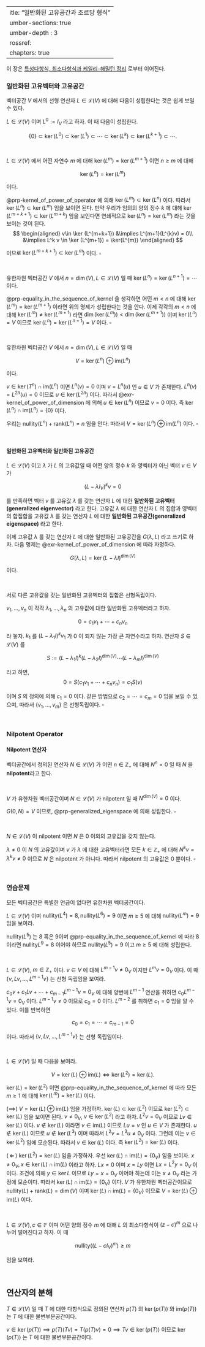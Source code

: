  ---
title: "일반화된 고유공간과 조르당 형식"
number-sections: true
number-depth : 3
crossref:
  chapters: true
---

::: {.callout-warning appearance="minimal"}

이 장은 [특성다항식, 최소다항식과 케일리-해밀턴 정리](characteristic_polynomial.qmd) 로부터 이어진다.

:::

### 일반화된 고유벡터와 고유공간

벡터공간 $V$ 에서의 선형 연산자 $L\in \mathcal{L}(V)$ 에 대해 다음이 성립한다는 것은 쉽게 보일 수 있다.

::: {#prp-kernel_of_power_of_operator}

$L\in \mathcal{L}(V)$ 이며 $L^0 :=I_V$ 라고 하자. 이 때 다음이 성립한다. 

$$
\{0\} \subset \ker (L^0) \subset \ker (L^1)  \subset \cdots \subset \ker (L^k) \subset \ker (L^{k+1})\subset \cdots.
$$
:::

</br>

::: {#prp-equality_in_the_sequence_of_kernel}

$L\in \mathcal{L}(V)$ 에서 어떤 자연수 $m$ 에 대해 $\ker (L^m) = \ker (L^{m+1})$ 이면 $n\ge m$ 에 대해 

$$
\ker (L^n) = \ker (L^m)
$$

이다.
:::

::: {.proof}

@prp-kernel_of_power_of_operator 에 의해 $\ker (L^m)\subset \ker (L^n)$ 이다. 따라서 $\ker (L^n) \subset \ker (L^m)$ 임을 보이면 된다. 만약 우리가 임의의 양의 정수 $k$ 에 대해 $\ker (L^{m+k+1}) \subset \ker (L^{m+k})$ 임을 보인다면 연쇄적으로 $\ker (L^n) = \ker (L^m)$ 라는 것을 보이는 것이 된다. 
$$
\begin{aligned}
v\in \ker (L^{m+k+1}) &\implies L^{m+1}(L^{k}v) = 0\\
&\implies L^k v \in \ker (L^{m+1}) = \ker(L^{m})
\end{aligned}
$$

이므로 $\ker (L^{m+k+1}) \subset \ker (L^{m})$ 이다. $\square$
:::

</br>

::: {#exr-kernel_of_power_of_dimension}

유한차원 벡터공간 $V$ 에서 $n=\dim (V),\, L\in \mathcal{L}(V)$ 일 때 $\ker (L^n) = \ker (L^{n+1}) = \cdots$ 이다.

:::

::: {.proof}
@prp-equality_in_the_sequence_of_kernel 을 생각하면 어떤 $m<n$ 에 대해 $\ker(L^m)= \ker (L^{m+1})$ 이라면 위의 명제가 성립한다는 것을 안다. 이제 각각의 $m<n$ 에 대해 $\ker(L^m) \ne \ker (L^{m+1})$ 라면 $\dim (\ker(L^m)) < \dim (\ker (L^{m+1}))$ 이며 $\ker (L^n)=V$ 이므로 $\ker (L^n)= \ker (L^{n+1})=V$ 이다. $\square$
:::

</br>


::: {#prp-kernel_range_of_power_of_operator}

유한차원 벡터공간 $V$ 에서 $n=\dim (V),\, L\in \mathcal{L}(V)$ 일 때 

$$
V = \ker(L^n)\oplus \text{im}(L^n)
$$

이다.
:::

::: {.proof}

$v\in \ker(T^n) \cap \text{im}(L^n)$ 이면 $L^n(v)=0$ 이며 $v=L^n (u)$ 인 $u\in V$ 가 존재한다. $L^n (v) = L^{2n}(u) = 0$ 이므로 $u \in \ker (L^{2n})$ 이다. 따라서 @exr-kernel_of_power_of_dimension 에 의해 $u\in \ker (L^n)$ 이므로 $v=0$ 이다. 즉 $\ker(L^n) \cap \text{im}(L^n) = \{0\}$ 이다.

우리는 $\text{nullity}(L^n) + \text{rank}(L^n)=n$ 임을 안다. 따라서 $V = \ker (L^n) \oplus \text{im}(L^n)$ 이다. $\square$
:::

</br>

::: {.callout-note appearance="simple" icon="false"}
::: {#def-generalized_eigenvectors_eigenspaces}
#### 일반화된 고유벡터와 일반화된 고유공간

$L\in \mathcal{L}(V)$ 이고 $\lambda$ 가 $L$ 의 고유값일 때 어떤 양의 정수 $k$ 와 영벡터가 아닌 벡터 $v\in V$ 가

$$
(L-\lambda I_V)^k v = 0
$$

를 만족하면 벡터 $v$ 를 고유값 $\lambda$ 를 갖는 연산자 $L$ 에 대한 **일반화된 고유벡터(generalized eigenvector)** 라고 한다. 고유값 $\lambda$ 에 대한 연산자 $L$ 의 집합과 영벡터의 합집합을 고유값 $\lambda$ 를 갖는 연산자 $L$ 에 대한 **일반화된 고유공간(generalized eigenspace)** 라고 한다.

:::
:::

이제 고유값 $\lambda$ 를 갖는 연산자 $L$ 에 대한 일반화된 고유공간을 $G(\lambda, L)$ 라고 쓰기로 하자. 다음 명제는 @exr-kernel_of_power_of_dimension 에 따라 자명하다.


::: {#prp-generalized_eigenspace}
$$
G(\lambda, L) = \ker (L-\lambda I)^{\dim (V)}
$$

이다.
:::


</br>

::: {#prp-linearly_independent_generalized_eigenvectors}

서로 다른 고유값을 갖는 일반화된 고유벡터의 집합은 선형독립이다.

:::

::: {.proof}

$v_1,\ldots,\,v_n$ 이 각각 $\lambda_1,\ldots,\lambda_n$ 의 고유값에 대한 일반화된 고유벡터라고 하자. 

$$
0 = c_1 v_1 + \cdots + c_n v_n
$$

라 놓자. $k_1$ 를 $(L-\lambda_1 I)^{k}v_1$ 가 $0$ 이 되지 않는 가장 큰 자연수라고 하자. 연산자 $S \in \mathcal{L}(V)$ 를 

$$
S:=(L-\lambda_1 I)^k (L-\lambda_2I)^{\dim (V)} \cdots (L-\lambda_mI)^{\dim (V)}
$$

라고 하면, 
$$
0 = S (c_1v_1 + \cdots + c_n v_n) = c_1 S(v) 
$$

이며 $S$ 의 정의에 의해 $c_1 = 0$ 이다. 같은 방법으로 $c_2=\cdots =c_m=0$ 임을 보일 수 있으며, 따라서 $\{v_1,\ldots,\,v_m\}$ 은 선형독립이다. $\square$

::: 


</br>

### Nilpotent Operator


::: {.callout-note appearance="simple" icon="false"}
::: {#def-nilpotent}

#### Nilpotent 연산자

벡터공간에서 정의된 연산자 $N\in \mathcal{L}(V)$ 가 어떤 $n\in \mathbb{Z}_+$ 에 대해 $N^n= 0$ 일 때 $N$ 을 **nilpotent**라고 한다. 

:::
:::


</br>

::: {#prp-nilpotent_operator_power_of_dimension}

$V$ 가 유한차원 벡터공간이며 $N\in \mathcal{L}(V)$ 가 nilpotent 일 때 $N^{\dim (V)} = 0$ 이다.

:::


::: {.proof}

$G(0,\, N) = V$ 이므로, @prp-generalized_eigenspace 에 의해 성립한다. $\square$
:::


</br>

::: {#prp-eigenvalue_of_nilpotent}

$N\in \mathcal{L}(V)$ 이 nilpotent 이면 $N$ 은 $0$ 이외의 고유값을 갖지 않는다.

:::

::: {.proof}

$\lambda \ne 0$ 이 $N$ 의 고유값이며 $v$ 가 $\lambda$ 에 대한 고유벡터라면 모든 $k\in \mathbb{Z}_+$ 에 대해 $N^kv=\lambda^k v \ne 0$ 이므로 $N$ 은 nilpotent 가 아니다. 따라서 nilpotent 의 고유값은 $0$ 뿐이다. $\square$ 

:::

</br>

### 연습문제

::: {.callout-warning appearance="minimal"}

모든 벡터공간은 특별한 언급이 없다면 유한차원 벡터공간이다.
:::

::: {#exr-axler4_8a_1}

$L\in \mathcal{L}(V)$ 이며 $\text{nullity}(L^4)=8,\, \text{nullity}(L^6)=9$ 이면 $m\ge 5$ 에 대해 $\text{nullity}(L^m)=9$ 임을 보여라.

:::

::: {.solution}

$\text{nullity}(L^5)$ 는 8 혹은 9이며 @prp-equality_in_the_sequence_of_kernel 에 따라 8 이라면 $\text{nullity}{L^9}=8$ 이어야 하므로 $\text{nullity}(L^5)=9$ 이고 $m\ge 5$ 에 대해 성립한다.

:::

</br>

::: {#exr-axler4_8a_2}
$L\in \mathcal{L}(V)$, $m\in \mathbb{Z}_+$ 이다. $v\in V$ 에 대해 $L^{m-1}v\ne 0_V$ 이지만 $L^mv=0_V$ 이다. 이 때 $\{v,\,Lv,\ldots,\,L^{m-1}v\}$ 는 선형 독립임을 보여라.

:::

::: {.solution}

$c_0v + c_1Lv + \cdots + c_{m-1}L^{m-1}v=0_V$ 에 대해 양변에 $L^{m-1}$ 연산을 취하면 $c_0L^{m-1}v=0_V$ 이다. $L^{m-1}v\ne 0$ 이므로 $c_0=0$ 이다. $L^{m-2}$ 를 취하면 $c_1=0$ 임을 알 수 있다. 이를 반복하면 

$$
c_0 = c_1 = \cdots = c_{m-1}=0
$$

이다. 따라서 $\{v,\,Lv,\ldots,\,L^{m-1}v\}$ 는 선형 독립임이다.
:::

</br>

::: {#exr-axler4_8a_3}

$L\in \mathcal{L}(V)$ 일 때 다음을 보여라.

$$
V = \ker(L) \oplus \text{im}(L) \iff \ker (L^2) = \ker (L).
$$

:::

::: {.solution}

$\ker (L)= \ker (L^2)$ 이면 @prp-equality_in_the_sequence_of_kernel 에 따라 모든 $m\ge 1$ 에 대해 $\ker (L^m) = \ker (L)$ 이다. 

($\implies$) $V=\ker (L)\oplus \text{im}(L)$ 임을 가정하자. $\ker (L)\subset \ker (L^2)$ 이므로 $\ker (L^2) \subset \ker (L)$ 임을 보이면 된다. $v\ne 0_V$, $v\in \ker (L^2)$ 라고 하자. $L^2 v=0_V$ 이므로 $Lv\in \ker (L)$ 이다. $v\not\in \ker (L)$ 이라면 $v\in \text{im}(L)$ 이므로 $Lu=v$ 인 $u\in V$ 가 존재한다. $u\not\in \ker (L)$ 이므로 $u\not\in \ker(L^3)$ 이며 따라서 $L^2 v = L^3 u \ne 0_V$ 이다. 그런데 이는 $v\in \ker(L^2)$ 임에 모순된다. 따라서 $v\in \ker(L)$ 이다. 즉 $\ker (L^2) = \ker (L)$ 이다.

($\,\Longleftarrow\,$) $\ker (L^2) = \ker(L)$ 임을 가정하자. 우선 $\ker (L) \cap \text{im}(L) = \{0_V\}$ 임을 보이자. $x\ne 0_V,\, x\in \ker (L)\cap \text{im}(L)$ 이라고 하자. $Lx=0$ 이며 $x=Ly$ 이면 $Lx = L^2 y = 0_V$ 이이다. 조건에 의해 $y\in \ker L$ 이므로 $Ly=x=0_V$ 이어야 하는데 이는 $x\ne 0_V$ 라는 가정에 모순이다. 따라서 $\ker (L) \cap \text{im}(L) = \{0_V\}$ 이다. $V$ 가 유한차원 벡터공간이므로 $\text{nullity} (L) + \text{rank}(L)= \dim (V)$ 이며 $\ker (L)\cap \text{im}(L) = \{0_V\}$ 이므로 $V=\ker (L) \oplus \text{im}(L)$ 이다.

:::

</br>

::: {#exr-axler4_8a_4}

$L\in \mathcal{L}(V),\, c\in \mathbb{F}$ 이며 어떤 양의 정수 $m$ 에 대해 $L$ 의 최소다항식이 $(z-c)^m$ 으로 나누어 떨어진다고 하자. 이 때 

$$
\text{nullity}\left((L-c I_V)^m \right) \ge m
$$

임을 보여라.

:::

::: {.solution}



:::

</br>

## 연산자의 분해


::: {#prp-invariance_of_kernel_and_image_of_operator}

$T\in \mathcal{L}(V)$ 일 때 $T$ 에 대한 다항식으로 정의된 연산자 $p(T)$ 의 $\ker (p(T))$ 와 $\text{im}
(p(T))$ 는 $T$ 에 대한 불변부분공간이다.

:::

::: {.proof}

$v\in \ker (p(T)) \implies p(T)(Tv)=T(p(T)v) = 0 \implies Tv \in \ker (p(T))$ 이므로 $\ker (p(T))$ 는 $T$ 에 대한 불변부분공간이다. 

:::

